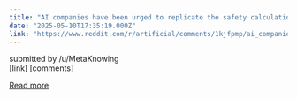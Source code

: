 ```yaml
---
title: "AI companies have been urged to replicate the safety calculations that underpinned Robert Oppenheimer’s first nuclear test before they release dangerous systems"
date: "2025-05-10T17:35:19.000Z"
link: "https://www.reddit.com/r/artificial/comments/1kjfpmp/ai_companies_have_been_urged_to_replicate_the/"
---
```


submitted by    /u/MetaKnowing  
 [link]   [comments]

[Read more](https://www.reddit.com/r/artificial/comments/1kjfpmp/ai_companies_have_been_urged_to_replicate_the/)
